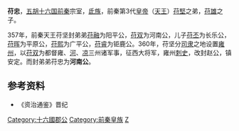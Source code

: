 '''苻忠'''，[[五胡十六国|五胡十六国]][[前秦|前秦]]宗室，[[氐族|氐族]]，前秦第3代[[皇帝|皇帝]]（[[天王|天王]]）[[苻堅|苻堅]]之弟，[[苻雄|苻雄]]之子。

357年，前秦天王苻坚封弟弟[[苻融|苻融]]为阳平公，[[苻双|苻双]]为河南公，儿子[[苻丕|苻丕]]为长乐公，[[苻晖|苻晖]]为平原公，[[苻熙|苻熙]]为广平公，[[苻睿|苻睿]]为钜鹿公。360年，苻坚分[[司隶|司隶]]之地设置[[雍州|雍州]]，以[[苻双|苻双]]为都督雍、[[河州|河]]、[[凉州|凉]]三州诸军事，征西大将军，雍州[[刺史|刺史]]，改封赵公，镇安定。而封弟弟苻忠为'''河南公'''。

==参考资料==
*《资治通鉴》晋纪
[[Category:十六國郡公|Category:十六國郡公]]
[[Category:前秦皇族|Category:前秦皇族]]
[[Category:苻姓|Z]]